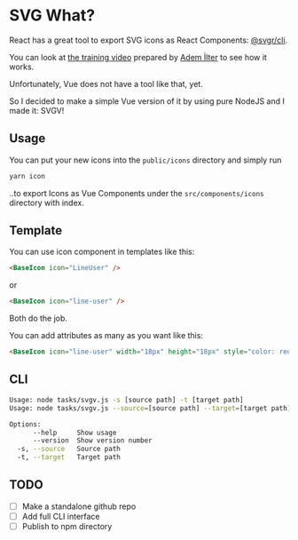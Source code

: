 
<Meta title="Docs/SVGV" />

# SVG What?

React has a great tool to export SVG icons as React Components: [@svgr/cli](https://react-svgr.com/docs/cli/).

You can look at [the training video](https://youtu.be/2W_qXpQJ_Ng?t=583) prepared by [Adem İlter](https://twitter.com/ademilter) to see how it works.

Unfortunately, Vue does not have a tool like that, yet.

So I decided to make a simple Vue version of it by using pure NodeJS and I made it: SVGV!

## Usage

You can put your new icons into the `public/icons` directory and simply run

```bash
yarn icon
```

..to export Icons as Vue Components under the `src/components/icons` directory with index.

## Template

You can use icon component in templates like this:

```html
<BaseIcon icon="LineUser" />
```

or

```html
<BaseIcon icon="line-user" />
```

Both do the job.

You can add attributes as many as you want like this:

```html
<BaseIcon icon="line-user" width="18px" height="18px" style="color: red;" />
```

## CLI

```bash
Usage: node tasks/svgv.js -s [source path] -t [target path]
Usage: node tasks/svgv.js --source=[source path] --target=[target path]

Options:
      --help     Show usage                                            [boolean]
      --version  Show version number                                   [boolean]
  -s, --source   Source path                                            [string]
  -t, --target   Target path                                            [string]
```

## TODO

- [ ] Make a standalone github repo
- [ ] Add full CLI interface
- [ ] Publish to npm directory
